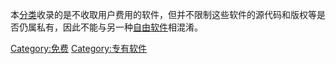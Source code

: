 {{Catnav|頁面分類|人类社会|通信|傳播|電腦|软件|依授權來劃分的軟件|专有软件}}
{{Catnav|頁面分類|技术|产业|商業|免費}}

本[[Wikipedia:页面分类|分类]]收录的是不收取用户费用的软件，但并不限制这些软件的源代码和版权等是否仍属私有，因此不能与另一种[[:Category:自由软件|自由软件]]相混淆。

{{catmore}}

[[Category:免费|Category:免费]]
[[Category:专有软件|Category:专有软件]]